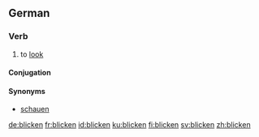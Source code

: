 ==German==

===Verb===
{{infl|de|verb}}

# to [[look]]

====Conjugation====
{{de-conj-weak|blick|geblickt|haben}}

====Synonyms====
*[[schauen]]

[[de:blicken]]
[[fr:blicken]]
[[id:blicken]]
[[ku:blicken]]
[[fi:blicken]]
[[sv:blicken]]
[[zh:blicken]]